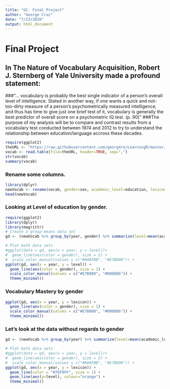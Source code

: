 ```yaml
---
title: "GC- Final Project"
author: "George Cruz"
date: "7/23/2020"
output: html_document
---
```

# Final Project 
## In The Nature of Vocabulary Acquisition, Robert J. Sternberg of Yale University made a profound statement:
###“… vocabulary is probably the best single indicator of a person’s overall level of intelligence. Stated in another way, if one wants a quick and not-too-dirty measure of a person’s psychometrically measured intelligence, and thus has time to give just one brief test of it, vocabulary is generally the best predictor of overall score on a psychometric IQ test. (p. 90)”
###The purpose of my analysis will be to compare and contrast results from a vocabulary test conducted between 1974 and 2012 to try to understand the relationship between education/language accross these decades. 

```r
require(ggplot2)
theURL <- "https://raw.githubusercontent.com/georg4re/LearningR/master/Vocab.csv"
vocab <- read.table(file=theURL, header=TRUE, sep=",")
str(vocab)
summary(vocab)

```
### Rename some columns.
```r
library(dplyr)
newVocab <- rename(vocab, gender=sex, academic_level=education, lexicon=vocabulary)
head(newVocab)

```
### Looking at Level of education by gender.

```r
require(ggplot2)
library(dplyr)
library(magrittr)
# Create a group-means data set
gd <- (newVocab %>% group_by(year, gender) %>% summarize(level=mean(academic_level), lexicon=mean(lexicon)))

# Plot both data sets
#ggplot(data = gd, aes(x = year, y = level))+
#  geom_line(aes(color = gender), size = 2) +
#  scale_color_manual(values = c("#00AFBB", "#E7B800")) +
ggplot(gd, aes(x = year, y = level)) + 
  geom_line(aes(color = gender), size = 1) +
  scale_color_manual(values = c("#E7B800", "#00008b")) +
  theme_minimal()

```

### Vocabulary Mastery by gender
```r
ggplot(gd, aes(x = year, y = lexicon)) + 
  geom_line(aes(color = gender), size = 1) +
  scale_color_manual(values = c("#E7B800", "#00008b")) +
  theme_minimal()

```

### Let's look at the data without regards to gender
```r
gd <- (newVocab %>% group_by(year) %>% summarize(level=mean(academic_level), lexicon=mean(lexicon)))

# Plot both data sets
#ggplot(data = gd, aes(x = year, y = level))+
#  geom_line(aes(color = gender), size = 2) +
#  scale_color_manual(values = c("#00AFBB", "#E7B800")) +
ggplot(gd, aes(x = year, y = lexicon)) + 
  geom_line(color = "#7EF9FF", size = 1) +
  geom_line(aes(y=level), colour="orange") +
  theme_minimal()

```
